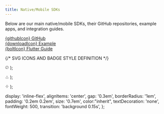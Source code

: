 ```yaml
---
title: Native/Mobile SDKs
---
```


Below are our main native/mobile SDKs, their GitHub repositories, example apps, and integration guides.

<CardGroup cols={2}>
  <Card title="Flutter" icon="flutter" iconType="brands" color="#02569b">
    <div style={{display: 'flex', flexDirection: 'column', gap: '0.3em'}}>
      <div><a href="https://github.com/corbado/flutter-passkeys" target="_blank" style={badgeStyle}><span style={{verticalAlign: 'middle'}}>{githubIcon}</span> GitHub</a></div>
      <div><a href="https://github.com/corbado/example-passkeys-flutter" target="_blank" style={badgeStyle}><span style={{verticalAlign: 'middle'}}>{downloadIcon}</span> Example</a></div>
      <div><a href="https://app.corbado.com/integration-guides/flutter" target="_blank" style={badgeStyle}><span style={{verticalAlign: 'middle'}}>{boltIcon}</span> Flutter Guide</a></div>
    </div>
  </Card>
</CardGroup>

{/* SVG ICONS AND BADGE STYLE DEFINITION */}

  <svg width="12" height="12" viewBox="0 0 24 24" fill="none" stroke="currentColor" strokeWidth="2" strokeLinecap="round" strokeLinejoin="round"><path d="M12 2C6.477 2 2 6.477 2 12c0 4.418 2.867 8.166 6.839 9.489.5.092.682-.217.682-.483 0-.237-.009-.868-.014-1.703-2.782.604-3.369-1.342-3.369-1.342-.454-1.154-1.11-1.461-1.11-1.461-.908-.62.069-.608.069-.608 1.004.07 1.532 1.032 1.532 1.032.892 1.529 2.341 1.088 2.91.832.092-.647.35-1.088.636-1.339-2.22-.253-4.555-1.112-4.555-4.951 0-1.093.39-1.987 1.029-2.686-.103-.253-.446-1.272.098-2.65 0 0 .84-.269 2.75 1.025A9.564 9.564 0 0 1 12 6.844c.85.004 1.705.115 2.504.337 1.909-1.294 2.748-1.025 2.748-1.025.546 1.378.202 2.397.1 2.65.64.699 1.028 1.593 1.028 2.686 0 3.848-2.338 4.695-4.566 4.944.359.309.678.92.678 1.855 0 1.338-.012 2.419-.012 2.749 0 .268.18.579.688.481C19.135 20.162 22 16.418 22 12c0-5.523-4.477-10-10-10z"/></svg>
);

  <svg width="12" height="12" viewBox="0 0 24 24" fill="none" stroke="currentColor" strokeWidth="2" strokeLinecap="round" strokeLinejoin="round"><path d="M21 15v4a2 2 0 0 1-2 2H5a2 2 0 0 1-2-2v-4"/><polyline points="7 10 12 15 17 10"/><line x1="12" y1="15" x2="12" y2="3"/></svg>
);

  <svg width="12" height="12" viewBox="0 0 24 24" fill="none" stroke="currentColor" strokeWidth="2" strokeLinecap="round" strokeLinejoin="round"><polygon points="13 2 3 14 12 14 11 22 21 10 12 10 13 2"/></svg>
);

  display: 'inline-flex',
  alignItems: 'center',
  gap: '0.3em',
  borderRadius: '1em',
  padding: '0.2em 0.2em',
  size: '0.7em',
  color:"inherit",
  textDecoration: 'none',
  fontWeight: 500,
  transition: 'background 0.15s',
};